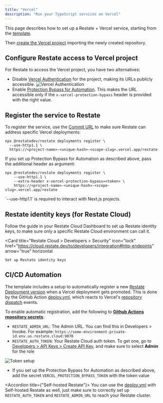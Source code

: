 ```yaml
---
title: "Vercel"
description: "Run your TypeScript services on Vercel"
---
```



This page describes how to set up a Restate + Vercel service, starting from the [template](https://github.com/restatedev/vercel-template).

<Card
    title="Create your Restate + Vercel GitHub repository"
    icon="github"
    href="https://github.com/new?template_name=vercel-template&template_owner=restatedev"
    arrow="true"
    horizontal
/>

Then [create the Vercel project](https://vercel.com/new) importing the newly created repository.

## Configure Restate access to Vercel project

For Restate to access the Vercel project, you have two alternatives:

* Disable [Vercel Authentication](https://vercel.com/docs/security/deployment-protection/methods-to-protect-deployments/vercel-authentication) for the project, making its URLs publicly accessible.
![Vercel Authentication](/img/services/deploy/vercel-disable-authentication.png)
* Enable [Protection Bypass for Automation](https://vercel.com/docs/deployment-protection/methods-to-bypass-deployment-protection/protection-bypass-automation). This makes the URL accessible only if the `x-vercel-protection-bypass` header is provided with the right value.

## Register the service to Restate

To register the service, use the [Commit URL](https://vercel.com/docs/deployments/generated-urls#generated-from-git) to make sure Restate can address specific Vercel deployments:

```shell
npx @restatedev/restate deployments register \
  --use-http1.1 \
  https://<project-name>-<unique-hash>-<scope-slug>.vercel.app/restate
```

If you set up Protection Bypass for Automation as described above, pass the additional header as argument:

```shell
npx @restatedev/restate deployments register \
    --use-http1.1 \
    --extra-header x-vercel-protection-bypass=<token> \
    https://<project-name>-<unique-hash>-<scope-slug>.vercel.app/restate
```

<Tip>
    `--use-http1.1` is required to interact with Next.js projects.
</Tip>

## Restate identity keys (for Restate Cloud)

Follow the guide in your Restate Cloud Dashboard to set up Restate identity keys, to make sure only a specific Restate Cloud environment can call it.

<Card
    title="Restate Cloud > Developers > Security"
    icon="lock"
    href="https://cloud.restate.dev/to/developers/integration#http-endpoints"
    arrow="true"
    horizontal
>
    Set up Restate identity keys
</Card>

## CI/CD Automation

The template includes a setup to automatically register a new [Restate Deployment version](/services/versioning) when a Vercel deployment gets promoted.
This is done by the GitHub Action [deploy.yml](https://github.com/restatedev/examples/blob/main/typescript/templates/vercel/.github/workflows/deploy.yml), which reacts to Vercel's [repository dispatch](https://vercel.com/docs/git/vercel-for-github#repository-dispatch-events) events.

To enable automatic registration, add the following to [**Github Actions repository secrets**](https://docs.github.com/en/actions/how-tos/write-workflows/choose-what-workflows-do/use-secrets):
- `RESTATE_ADMIN_URL`: The Admin URL. You can find this in Developers > Invoke. For example: `https://some-environment-private-id.env.us.restate.cloud:9070`
- `RESTATE_AUTH_TOKEN`: Your Restate Cloud auth token. To get one, go to [Developers > API Keys > Create API Key](https://cloud.restate.dev?createApiKey=true&createApiKeyDescription=deployment-key&createApiKeyRole=rst:role::AdminAccess), and make sure to select **Admin** for the role

![Token setup](/img/services/deploy/deployment-token.png)

- If you set up the Protection Bypass for Automation as described above, add the secret `VERCEL_PROTECTION_BYPASS_TOKEN` with the token value

<Accordion title={"Self-hosted Restate"}>
    You can use the [deploy.yml](https://github.com/restatedev/examples/blob/main/typescript/templates/vercel/.github/workflows/deploy.yml) with Self-hosted Restate as well,
    just make sure to correctly set up `RESTATE_AUTH_TOKEN` and `RESTATE_ADMIN_URL` to reach your Restate cluster.
</Accordion>

